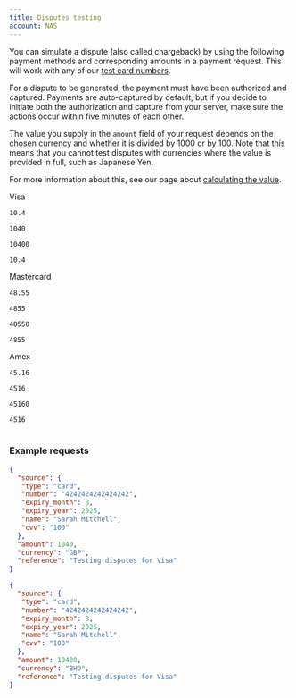 ```yaml
---
title: Disputes testing
account: NAS
---
```


You can simulate a dispute (also called chargeback) by using the following payment methods and corresponding amounts in a payment request. This will work with any of our [test card numbers](/testing/test-cards).


<TipBox variant="note">

For a dispute to be generated, the payment must have been authorized and captured. Payments are auto-captured by default, but if you decide to initiate both the authorization and capture from your server, make sure the actions occur within five minutes of each other.

</TipBox>

The value you supply in the `amount` field of your request depends on the chosen currency and whether it is divided by 1000 or by 100. Note that this means that you cannot test disputes with currencies where the value is provided in full, such as Japanese Yen.

<TipBox variant="success">

For more information about this, see our page about [calculating the value](/resources/calculating-the-amount).

</TipBox>

<Table>
<TableHead headers={['Payment method', 'Amount in local currency', 'Value to supply for USD (will be divided by 100)', 'Value to supply for BHD (will be divided by 1000)', 'Dispute reason code triggered']} />
<TableBody>
<TableRow>
<TableCell>

Visa

</TableCell>
<TableCell>

`10.4`

</TableCell>
<TableCell>

`1040`

</TableCell>
<TableCell>

`10400`

</TableCell>
<TableCell>

`10.4`

</TableCell>
</TableRow>
<TableRow>
<TableCell>

Mastercard

</TableCell>
<TableCell>

`48.55`

</TableCell>
<TableCell>

`4855`

</TableCell>
<TableCell>

`48550`

</TableCell>
<TableCell>

`4855`

</TableCell>
</TableRow>
<TableRow>
<TableCell>

Amex

</TableCell>
<TableCell>

`45.16`

</TableCell>
<TableCell>

`4516`

</TableCell>
<TableCell>

`45160`

</TableCell>
<TableCell>

`4516`

</TableCell>
</TableRow>
</TableBody>
</Table>

### Example requests

<tabs>
<tab title="GBP" active>

```json withBorder=false
{
  "source": {
   "type": "card",
   "number": "4242424242424242",
   "expiry_month": 8,
   "expiry_year": 2025,
   "name": "Sarah Mitchell",
   "cvv": "100"
  },
  "amount": 1040,
  "currency": "GBP",
  "reference": "Testing disputes for Visa"
}
```

</tab>
<tab title="BHD">

```json withBorder=false
{
  "source": {
   "type": "card",
   "number": "4242424242424242",
   "expiry_month": 8,
   "expiry_year": 2025,
   "name": "Sarah Mitchell",
   "cvv": "100"
  },
  "amount": 10400,
  "currency": "BHD",
  "reference": "Testing disputes for Visa"
}
```

</tab>
</tabs>